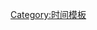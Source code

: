 {{Hatnote|1=[[File:Nuvola apps important yellow.svg|20px]] 除特别注明外，本文所有时间均以[[UTC+05:30]]时间为准。}}<noinclude>[[Category:时间模板]]</noinclude>